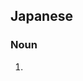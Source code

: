 ==Japanese==
{{wikipedia|lang=ja}}
{{ja-kanjitab|じゅう|たん|yomi=o}}

===Noun===
{{ja-noun|じゅうたん}}

# {{alternative spelling of|絨毯|lang=ja}}
